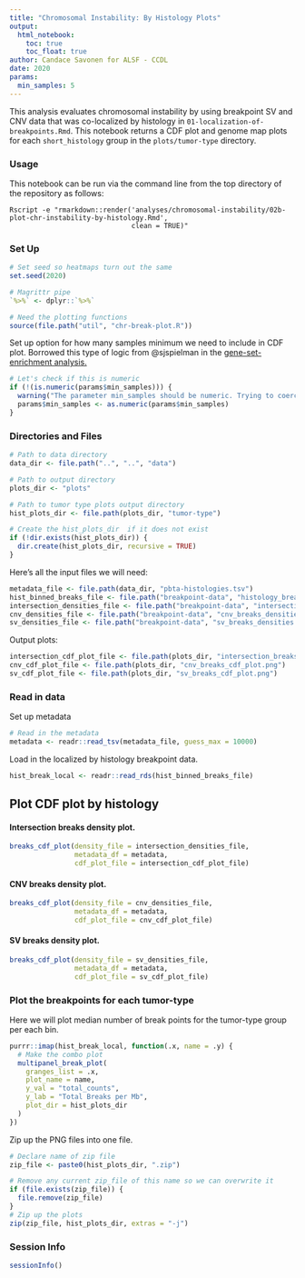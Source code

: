 ```yaml
---
title: "Chromosomal Instability: By Histology Plots"
output:   
  html_notebook: 
    toc: true
    toc_float: true
author: Candace Savonen for ALSF - CCDL
date: 2020
params:
  min_samples: 5
---
```


This analysis evaluates chromosomal instability by using breakpoint SV and CNV 
data that was co-localized by histology in `01-localization-of-breakpoints.Rmd`. 
This notebook returns a CDF plot and genome map plots for each `short_histology` 
group in the `plots/tumor-type` directory.

### Usage

This notebook can be run via the command line from the top directory of the 
repository as follows:

```
Rscript -e "rmarkdown::render('analyses/chromosomal-instability/02b-plot-chr-instability-by-histology.Rmd', 
                              clean = TRUE)"
```

### Set Up

```r
# Set seed so heatmaps turn out the same
set.seed(2020)

# Magrittr pipe
`%>%` <- dplyr::`%>%`

# Need the plotting functions
source(file.path("util", "chr-break-plot.R"))
```

Set up option for how many samples minimum we need to include in CDF plot. 
Borrowed this type of logic from @sjspielman in the [gene-set-enrichment analysis.](https://github.com/AlexsLemonade/OpenPBTA-analysis/blob/ee1283991d30237a6a04be8fc6fec7672844133b/analyses/gene-set-enrichment-analysis/02-model-gsea.Rmd#L55)

```r
# Let's check if this is numeric
if (!(is.numeric(params$min_samples))) {
  warning("The parameter min_samples should be numeric. Trying to coerce to numeric.")
  params$min_samples <- as.numeric(params$min_samples)
} 
```

### Directories and Files

```r
# Path to data directory
data_dir <- file.path("..", "..", "data")

# Path to output directory
plots_dir <- "plots"

# Path to tumor type plots output directory
hist_plots_dir <- file.path(plots_dir, "tumor-type")

# Create the hist_plots_dir  if it does not exist
if (!dir.exists(hist_plots_dir)) {
  dir.create(hist_plots_dir, recursive = TRUE)
}
```

Here's all the input files we will need: 

```r
metadata_file <- file.path(data_dir, "pbta-histologies.tsv")
hist_binned_breaks_file <- file.path("breakpoint-data", "histology_breakpoint_binned_counts.RDS")
intersection_densities_file <- file.path("breakpoint-data", "intersection_of_breaks_densities.tsv")
cnv_densities_file <- file.path("breakpoint-data", "cnv_breaks_densities.tsv")
sv_densities_file <- file.path("breakpoint-data", "sv_breaks_densities.tsv")
```

Output plots: 

```r
intersection_cdf_plot_file <- file.path(plots_dir, "intersection_breaks_cdf_plot.png")
cnv_cdf_plot_file <- file.path(plots_dir, "cnv_breaks_cdf_plot.png")
sv_cdf_plot_file <- file.path(plots_dir, "sv_breaks_cdf_plot.png")
```

### Read in data 

Set up metadata

```r
# Read in the metadata
metadata <- readr::read_tsv(metadata_file, guess_max = 10000)
```

Load in the localized by histology breakpoint data. 

```r
hist_break_local <- readr::read_rds(hist_binned_breaks_file)
```

## Plot CDF plot by histology

#### Intersection breaks density plot. 

```r
breaks_cdf_plot(density_file = intersection_densities_file, 
                metadata_df = metadata, 
                cdf_plot_file = intersection_cdf_plot_file)
```

#### CNV breaks density plot. 

```r
breaks_cdf_plot(density_file = cnv_densities_file, 
                metadata_df = metadata, 
                cdf_plot_file = cnv_cdf_plot_file)
```

#### SV breaks density plot. 

```r
breaks_cdf_plot(density_file = sv_densities_file, 
                metadata_df = metadata, 
                cdf_plot_file = sv_cdf_plot_file)
```

### Plot the breakpoints for each tumor-type

Here we will plot median number of break points for the tumor-type group per 
each bin.

```r
purrr::imap(hist_break_local, function(.x, name = .y) {
  # Make the combo plot
  multipanel_break_plot(
    granges_list = .x,
    plot_name = name,
    y_val = "total_counts",
    y_lab = "Total Breaks per Mb",
    plot_dir = hist_plots_dir
  )
})
```

Zip up the PNG files into one file. 

```r
# Declare name of zip file
zip_file <- paste0(hist_plots_dir, ".zip")

# Remove any current zip_file of this name so we can overwrite it
if (file.exists(zip_file)) {
  file.remove(zip_file)
}
# Zip up the plots
zip(zip_file, hist_plots_dir, extras = "-j")
```

### Session Info

```r
sessionInfo()
```

